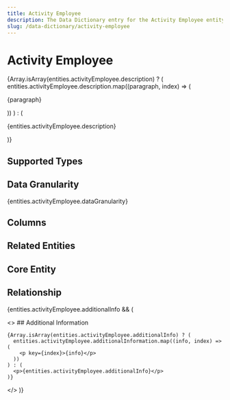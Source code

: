 ```yaml
---
title: Activity Employee
description: The Data Dictionary entry for the Activity Employee entity
slug: /data-dictionary/activity-employee
---
```



# Activity Employee

{Array.isArray(entities.activityEmployee.description) ? (
entities.activityEmployee.description.map((paragraph, index) => (

<p key={index}>{paragraph}</p>
)) ) : (<p>{entities.activityEmployee.description}</p>
)}

## Supported Types

<SupportedTypesTable
  supportedTypes={entities.activityEmployee.supportedTypes}
/>

## Data Granularity

{entities.activityEmployee.dataGranularity}

## Columns

<ColumnsTable columns={entities.activityEmployee.columns} />

## Related Entities

<RelatedEntitiesList
  relatedEntities={entities.activityEmployee.relatedEntities}
/>

## Core Entity

<CoreEntityTable coreEntities={entities.activityEmployee.coreEntity} />

## Relationship

<RelationshipTable
  relationship={entities.activityEmployee.relationship}
  simple={false}
/>

{entities.activityEmployee.additionalInfo && (

  <>
    ## Additional Information

    {Array.isArray(entities.activityEmployee.additionalInfo) ? (
      entities.activityEmployee.additionalInformation.map((info, index) => (
        <p key={index}>{info}</p>
      ))
    ) : (
      <p>{entities.activityEmployee.additionalInfo}</p>
    )}

  </>
)}
